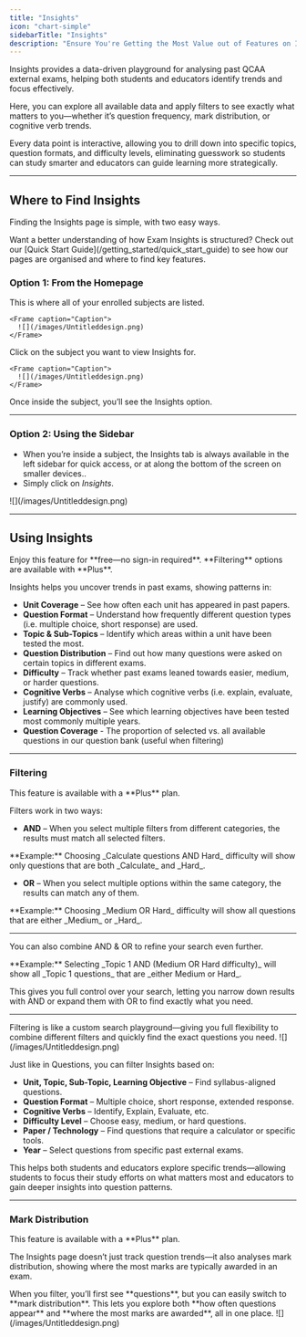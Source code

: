 ```yaml
---
title: "Insights"
icon: "chart-simple"
sidebarTitle: "Insights"
description: "Ensure You're Getting the Most Value out of Features on Insights"
---
```


Insights provides a data-driven playground for analysing past QCAA external exams, helping both students and educators identify trends and focus effectively.

Here, you can explore all available data and apply filters to see exactly what matters to you—whether it’s question frequency, mark distribution, or cognitive verb trends.

Every data point is interactive, allowing you to drill down into specific topics, question formats, and difficulty levels, eliminating guesswork so students can study smarter and educators can guide learning more strategically.

---

## Where to Find Insights

Finding the Insights page is simple, with two easy ways.

<Tip>
  Want a better understanding of how Exam Insights is structured? Check out our [Quick Start Guide](/getting_started/quick_start_guide) to see how our pages are organised and where to find key features.
</Tip>

### Option 1: From the Homepage

<Steps>
  <Step title="Go to your My Subjects (Home)">
    This is where all of your enrolled subjects are listed.

    <Frame caption="Caption">
      ![](/images/Untitleddesign.png)
    </Frame>
  </Step>
  <Step title="Select a Subject">
    Click on the subject you want to view Insights for.

    <Frame caption="Caption">
      ![](/images/Untitleddesign.png)
    </Frame>
  </Step>
  <Step title="Click Insights">
    Once inside the subject, you’ll see the Insights option.
  </Step>
</Steps>

---

### Option 2: Using the Sidebar

- When you’re inside a subject, the Insights tab is always available in the left sidebar for quick access, or at along the bottom of the screen on smaller devices..
- Simply click on _Insights_.

<Frame caption="Caption">
  ![](/images/Untitleddesign.png)
</Frame>

---

## Using Insights

<Note>
  Enjoy this feature for **free—no sign-in required**. **Filtering** options are available with **Plus**.
</Note>

Insights helps you uncover trends in past exams, showing patterns in:

- **Unit Coverage** – See how often each unit has appeared in past papers.
- **Question Format** – Understand how frequently different question types (i.e. multiple choice, short response) are used.
- **Topic & Sub-Topics** – Identify which areas within a unit have been tested the most.
- **Question Distribution** – Find out how many questions were asked on certain topics in different exams.
- **Difficulty** – Track whether past exams leaned towards easier, medium, or harder questions.
- **Cognitive Verbs** – Analyse which cognitive verbs (i.e. explain, evaluate, justify) are commonly used.
- **Learning Objectives** – See which learning objectives have been tested most commonly multiple years.
- **Question Coverage** -  The proportion of selected vs. all available questions in our question bank (useful when filtering)

<Frame caption="Caption">
  
</Frame>

---

### Filtering

<Note>
  This feature is available with a **Plus** plan.
</Note>

Filters work in two ways:

- **AND** – When you select multiple filters from different categories, the results must match all selected filters.

<Info>
  **Example:** Choosing _Calculate questions AND Hard_ difficulty will show only questions that are both _Calculate_ and _Hard_.
</Info>

- **OR** – When you select multiple options within the same category, the results can match any of them.

<Info>
  **Example:** Choosing _Medium OR Hard_ difficulty will show all questions that are either _Medium_ or _Hard_.
</Info>

---

You can also combine AND & OR to refine your search even further.

<Info>
  **Example:** Selecting _Topic 1 AND (Medium OR Hard difficulty)_ will show all _Topic 1 questions_ that are _either Medium or Hard_.
</Info>

This gives you full control over your search, letting you narrow down results with AND or expand them with OR to find exactly what you need.

---

<Tip>
  Filtering is like a custom search playground—giving you full flexibility to combine different filters and quickly find the exact questions you need.
</Tip>

<Frame caption="Caption">
  ![](/images/Untitleddesign.png)
</Frame>

Just like in Questions, you can filter Insights based on:

- **Unit, Topic, Sub-Topic, Learning Objective** – Find syllabus-aligned questions.
- **Question Format** – Multiple choice, short response, extended response.
- **Cognitive Verbs** – Identify, Explain, Evaluate, etc.
- **Difficulty Level** – Choose easy, medium, or hard questions.
- **Paper / Technology** – Find questions that require a calculator or specific tools.
- **Year** – Select questions from specific past external exams.

This helps both students and educators explore specific trends—allowing students to focus their study efforts on what matters most and educators to gain deeper insights into question patterns.

---

### Mark Distribution

<Note>
  This feature is available with a **Plus** plan.
</Note>

The Insights page doesn’t just track question trends—it also analyses mark distribution, showing where the most marks are typically awarded in an exam.

<Tip>
  When you filter, you’ll first see **questions**, but you can easily switch to **mark distribution**. This lets you explore both **how often questions appear** and **where the most marks are awarded**, all in one place.
</Tip>

<Frame caption="Caption">
  ![](/images/Untitleddesign.png)
</Frame>